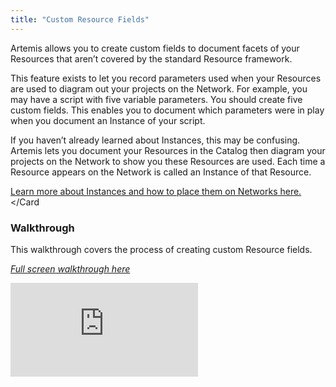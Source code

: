 ```yaml
---
title: "Custom Resource Fields"
---
```

Artemis allows you to create custom fields to document facets of your Resources that aren’t covered by the standard Resource framework. 

This feature exists to let you record parameters used when your Resources are used to diagram out your projects on the Network. For example, you may have a script with five variable parameters. You should create five custom fields. This enables you to document which parameters were in play when you document an Instance of your script. 

<Card title="What are Instances?">
If you haven’t already learned about Instances, this may be confusing. Artemis lets you document your Resources in the Catalog then diagram your projects on the Network to show you these Resources are used. Each time a Resource appears on the Network is called an Instance of that Resource.
  
[Learn more about Instances and how to place them on Networks here.](https://docs.artemisplatform.com/creatinginstances)
</Card

### Walkthrough
  
This walkthrough covers the process of creating custom Resource fields.

*[Full screen walkthrough here](https://supademo.com/demo/U9KHk4yqB_vdl7n4S4aph)*
  
<iframe src="https://supademo.com/embed/U9KHk4yqB_vdl7n4S4aph" frameborder="0" webkitallowfullscreen="true" mozallowfullscreen="true" allowfullscreen style={{"width":"719px","height":"500px","border":"none"}}></iframe>
